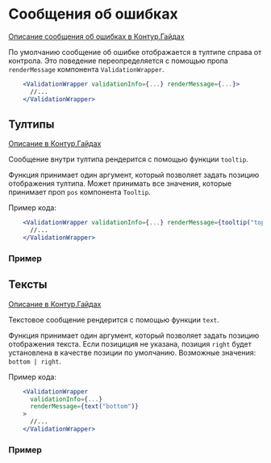 
<Meta of={DocsStories} />

# Сообщения об ошибках

[Описание сообщения об ошибках в Контур.Гайдах](https://guides.kontur.ru/principles/validation/#Soobscheniya_ob_oshibkah)

По умолчанию сообщение об ошибке отображается в тултипе справа от контрола.
Это поведение переопределяется с помощью пропа `renderMessage` компонента `ValidationWrapper`.

```jsx static
    <ValidationWrapper validationInfo={...} renderMessage={...}>
      //...
    </ValidationWrapper>
```

## Тултипы

[Описание в Контур.Гайдах](https://guides.kontur.ru/principles/validation/#Tultipi)

Сообщение внутри тултипа рендерится с помощью функции `tooltip`.

Функция принимает один аргумент, который позволяет задать позицию отображения тултипа. Может принимать все значения, которые принимает проп `pos` компонента `Tooltip`.

Пример кода:

```jsx static
    <ValidationWrapper validationInfo={...} renderMessage={tooltip("top left")}>
      //...
    </ValidationWrapper>
```

### Пример

<Story of={DocsStories.TooltipValidation} />

## Тексты

[Описание в Контур.Гайдах](https://guides.kontur.ru/principles/validation/#Krasnie_teksti_na_stranitse)

Текстовое сообщение рендерится с помощью функции `text`.

Функция принимает один аргумент, который позволяет задать позицию отображения текста. Если позициция не указана, позиция `right` будет установлена в качестве позиции по умолчанию. Возможные значения: `bottom | right`.

Пример кода:

```jsx static
    <ValidationWrapper
      validationInfo={...}
      renderMessage={text("bottom")}
    >
      //...
    </ValidationWrapper>
```

### Пример

<Story of={DocsStories.TextValidation} />
